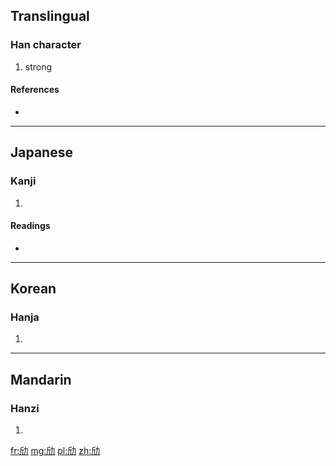 ==Translingual==

===Han character===
{{Han char|rn=19|rad=力|as=04|sn=6|four=|canj=竹中大尸 (HLKS)}}

# strong

====References====
* {{Han ref|kx=0146.190|dkj=02304|dj=0330.080|hdz=10367.080|uh=52A4|ud=21156}}

----

==Japanese==

===Kanji===
{{ja-kanji|grade=|rs=力04}}

# {{defn|lang=ja|sort=力04}}

====Readings====
* {{ja-readings|on=[[きん]] (kin), [[こん]] (kon), [[ろく]] (roku)|kun=[[ちかり]] (chikari)}}

----

==Korean==

===Hanja===
{{ko-hanja|hangeul=근|rv=geun|mr=kŭn}}

# {{defn|lang=ko|sort=力04}}

----

==Mandarin==

===Hanzi===
{{cmn-hanzi|pin=[[jìn]] ([[jin4]])|wg=chin<sup>4</sup>}}

# {{defn|lang=cmn|sort=力04}}

[[fr:劤]]
[[mg:劤]]
[[pl:劤]]
[[zh:劤]]